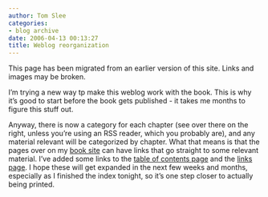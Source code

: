 ```yaml
---
author: Tom Slee
categories:
- blog archive
date: 2006-04-13 00:13:27
title: Weblog reorganization
---
```


::: {.callout-note}

This page has been migrated from an earlier version of this site. 
Links and images may be broken.

:::



				

I'm trying a new way tp make this weblog work with the book. This is why it's good to start before the book gets published - it takes me months to figure this stuff out. 




Anyway, there is now a category for each chapter (see over there on the right, unless you're using an RSS reader, which you probably are), and any material relevant will be categorized by chapter. What that means is that the pages over on my [book site](http://www.tomslee.net/index.html) can have links that go straight to some relevant material. I've added some links to the [table of contents page](http://www.tomslee.net/toc.html) and the [links page](http://www.tomslee.net/links.html). I hope these will get expanded in the next few weeks and months, especially as I finished the index tonight, so it's one step closer to actually being printed.


		
